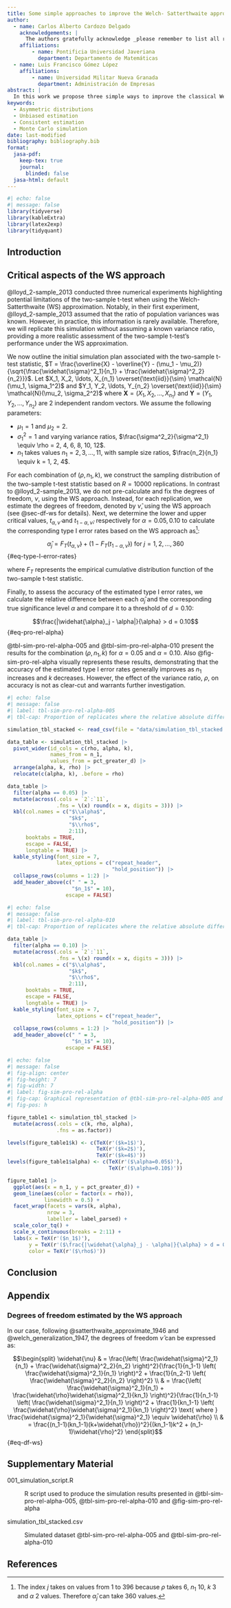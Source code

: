 ---
title: Some simple approaches to improve the Welch- Satterthwaite approximation
author:
  - name: Carlos Alberto Cardozo Delgado
    acknowledgements: | 
      The authors gratefully acknowledge _please remember to list all relevant funding sources in the non-anonymized (unblinded) version_.
    affiliations: 
        - name: Pontificia Universidad Javeriana
          department: Departamento de Matemáticas
  - name: Luis Francisco Gómez López
    affiliations: 
        - name: Universidad Militar Nueva Granada
          department: Administración de Empresas
abstract: |
  In this work we propose three simple ways to improve the classical Welch-Satterthwaite (WS) approximation to the effective degree of freedom of a non-negative linear combination of $\chi^2$ distributions. The WS option is typically used in design of experiments and metrology. However, it has been pointing out in many references the multiple limitations of the inferences based on the WS approximation. Three novel  estimators of the effective degree of freedom of a non-negative linear combination of $\chi^2$ distributions are given. We also study some theoretical properties of the proposed estimators. Additionally, through several Monte Carlo simulations, we assess the bias, variance, and mean square error of the proposed estimators under (very) small and moderate sample sizes. The proposed estimators have a much better performance than the WS proposal  and his implications. Finally, two applications are presented in which the proposed estimators help to improve the performance of some interval estimation and hypothesis testing procedures.
keywords: 
  - Asymmetric distributions
  - Unbiased estimation
  - Consistent estimation
  - Monte Carlo simulation
date: last-modified
bibliography: bibliography.bib
format:
  jasa-pdf:
    keep-tex: true  
    journal:
      blinded: false
  jasa-html: default
---

```{r}
#| echo: false
#| message: false
library(tidyverse)
library(kableExtra)
library(latex2exp)
library(tidyquant)
```

## Introduction {#sec-intro}


## Critical aspects of the WS approach

@lloyd_2-sample_2013 conducted three numerical experiments highlighting potential limitations of the two-sample t-test when using the Welch-Satterthwaite (WS) approximation. Notably, in their first experiment, @lloyd_2-sample_2013 assumed that the ratio of population variances was known. However, in practice, this information is rarely available. Therefore, we will replicate this simulation without assuming a known variance ratio, providing a more realistic assessment of the two-sample t-test's performance under the WS approximation.

We now outline the initial simulation plan associated with the two-sample t-test statistic, $T = \frac{\overline{X} - \overline{Y} - (\mu_1 - \mu_2)}{\sqrt{\frac{\widehat{\sigma}^2_1}{n_1} + \frac{\widehat{\sigma}^2_2}{n_2}}}$. Let $X_1, X_2, \ldots, X_{n_1} \overset{\text{iid}}{\sim} \mathcal{N}(\mu_1, \sigma_1^2)$ and $Y_1, Y_2, \ldots, Y_{n_2} \overset{\text{iid}}{\sim} \mathcal{N}(\mu_2, \sigma_2^2)$ where $\mathbf{X} = (X_1, X_2, \ldots, X_{n_1})$ and $\mathbf{Y} = (Y_1, Y_2, \ldots, Y_{n_2})$ are 2 independent random vectors. We assume the following parameters:

-   $\mu_1 = 1$ and $\mu_2 = 2$.
-   $\sigma^2_1 = 1$ and varying variance ratios, $\frac{\sigma^2_2}{\sigma^2_1} \equiv \rho = 2, 4, 6, 8, 10, 12$.
-   $n_1$ takes values $n_1 = 2, 3, \ldots, 11$, with sample size ratios, $\frac{n_2}{n_1} \equiv k = 1, 2, 4$.

For each combination of $(\rho, n_1, k)$, we construct the sampling distribution of the two-sample t-test statistic based on $R = 10000$ replications. In contrast to @lloyd_2-sample_2013, we do not pre-calculate and fix the degrees of freedom, $\nu$, using the WS approach. Instead, for each replication, we estimate the degrees of freedom, denoted by $\widehat{\nu}$, using the WS approach (see @sec-df-ws for details). Next, we determine the lower and upper critical values, $t_{\alpha,\widehat{\nu}}$ and  $t_{1-\alpha,\widehat{\nu}}$, respectively for $\alpha = 0.05, 0.10$ to calculate the corresponding type I error rates based on the WS approach as[^type-I-error-ws]: 

$$\widehat{\alpha}_j = F_{T}\left(t_{\alpha,\widehat{\nu}}\right) + \left(1 - F_{T}\left(t_{1-\alpha,\widehat{\nu}}\right)\right) \text{ for } j = 1, 2, \ldots, 360$$ {#eq-type-I-error-rates}

where $F_T$ represents the empirical cumulative distribution function of the two-sample t-test statistic.

[^type-I-error-ws]: The index $j$ takes on values from $1$ to $396$ because $\rho$ takes $6$, $n_1$ $10$, $k$ $3$ and $\alpha$ $2$ values. Therefore $\widehat{\alpha}_j$ can take $360$ values.

Finally, to assess the accuracy of the estimated type I error rates, we calculate the relative difference between each $\widehat{\alpha}_j$  and the corresponding true significance level $\alpha$ and compare it to a threshold of $d=0.10$:

$$\frac{|\widehat{\alpha}_j - \alpha|}{\alpha} > d = 0.10$$ {#eq-pro-rel-alpha}

@tbl-sim-pro-rel-alpha-005 and @tbl-sim-pro-rel-alpha-010 present the results for the combination $(\rho, n_1, k)$ for $\alpha = 0.05$ and $\alpha = 0.10$. Also @fig-sim-pro-rel-alpha visually represents these results, demonstrating that the accuracy of the estimated type I error rates generally improves as  $n_1$ increases and $k$ decreases. However, the effect of the variance ratio, $\rho$, on accuracy is not as clear-cut and warrants further investigation.

```{r}
#| echo: false
#| message: false
#| label: tbl-sim-pro-rel-alpha-005
#| tbl-cap: Proportion of replicates where the relative absolute difference between a nominal $\alpha$ and the $\alpha$-value given by WS approximation test is bigger than $d=0.10$ where $\alpha = 0.05$

simulation_tbl_stacked <- read_csv(file = "data/simulation_tbl_stacked.csv")

data_table <- simulation_tbl_stacked |> 
  pivot_wider(id_cols = c(rho, alpha, k), 
              names_from = n_1, 
              values_from = pct_greater_d) |> 
  arrange(alpha, k, rho) |> 
  relocate(c(alpha, k), .before = rho)

data_table |>
  filter(alpha == 0.05) |> 
  mutate(across(.cols = `2`:`11`,
                .fns = \(x) round(x = x, digits = 3))) |>
  kbl(col.names = c("$\\alpha$",
                    "$k$",
                    "$\\rho$",
                    2:11),
      booktabs = TRUE,
      escape = FALSE,
      longtable = TRUE) |> 
  kable_styling(font_size = 7,
                latex_options = c("repeat_header",
                                  "hold_position")) |> 
  collapse_rows(columns = 1:2) |>  
  add_header_above(c(" " = 3,
                     "$n_1$" = 10), 
                   escape = FALSE)
```

```{r}
#| echo: false
#| message: false
#| label: tbl-sim-pro-rel-alpha-010
#| tbl-cap: Proportion of replicates where the relative absolute difference between a nominal $\alpha$ and the $\alpha$-value given by WS approximation test is bigger than $d=0.10$ where $\alpha = 0.10$

data_table |>
  filter(alpha == 0.10) |> 
  mutate(across(.cols = `2`:`11`,
                .fns = \(x) round(x = x, digits = 3))) |>
  kbl(col.names = c("$\\alpha$",
                    "$k$",
                    "$\\rho$",
                    2:11),
      booktabs = TRUE,
      escape = FALSE,
      longtable = TRUE) |> 
  kable_styling(font_size = 7,
                latex_options = c("repeat_header",
                                  "hold_position")) |> 
  collapse_rows(columns = 1:2) |>  
  add_header_above(c(" " = 3,
                     "$n_1$" = 10), 
                   escape = FALSE)
```

```{r}
#| echo: false
#| message: false
#| fig-align: center
#| fig-height: 7
#| fig-width: 7
#| label: fig-sim-pro-rel-alpha
#| fig-cap: Graphical representation of @tbl-sim-pro-rel-alpha-005 and @tbl-sim-pro-rel-alpha-010
#| fig-pos: h

figure_table1 <- simulation_tbl_stacked |> 
  mutate(across(.cols = c(k, rho, alpha), 
                .fns = as.factor))

levels(figure_table1$k) <- c(TeX(r'($k=1$)'), 
                             TeX(r'($k=2$)'), 
                             TeX(r'($k=4$)'))
levels(figure_table1$alpha) <- c(TeX(r'($\alpha=0.05$)'), 
                                 TeX(r'($\alpha=0.10$)'))

figure_table1 |> 
  ggplot(aes(x = n_1, y = pct_greater_d)) + 
  geom_line(aes(color = factor(x = rho)),
            linewidth = 0.5) + 
  facet_wrap(facets = vars(k, alpha),
             nrow = 3,
             labeller = label_parsed) + 
  scale_color_tq() +
  scale_x_continuous(breaks = 2:11) +
  labs(x = TeX(r'($n_1$)'),
       y = TeX(r'($\frac{|\widehat{\alpha}_j - \alpha|}{\alpha} > d = 0.1$)'),
       color = TeX(r'($\rho$)'))
```

## Conclusion {#sec-conc}


## Appendix {.appendix}

### Degrees of freedom estimated by the WS approach {#sec-df-ws}

In our case, following @satterthwaite_approximate_1946 and @welch_generalization_1947, the degrees of freedom $\widehat{\nu}$  can be expressed as:

$$\begin{split}
  \widehat{\nu} & = \frac{\left( \frac{\widehat{\sigma}^2_1}{n_1} + \frac{\widehat{\sigma}^2_2}{n_2} \right)^2}{\frac{1}{n_1-1} \left( \frac{\widehat{\sigma}^2_1}{n_1} \right)^2 + \frac{1}{n_2-1} \left( \frac{\widehat{\sigma}^2_2}{n_2} \right)^2} \\
  & = \frac{\left( \frac{\widehat{\sigma}^2_1}{n_1} + \frac{\widehat{\rho}\widehat{\sigma}^2_1}{kn_1} \right)^2}{\frac{1}{n_1-1} \left( \frac{\widehat{\sigma}^2_1}{n_1} \right)^2 + \frac{1}{kn_1-1} \left( \frac{\widehat{\rho}\widehat{\sigma}^2_1}{kn_1} \right)^2} \text{ where } \frac{\widehat{\sigma}^2_1}{\widehat{\sigma}^2_1} \equiv \widehat{\rho} \\
  & = \frac{(n_1-1)(kn_1-1)(k+\widehat{\rho})^2}{(kn_1-1)k^2 + (n_1-1)\widehat{\rho}^2}
  \end{split}$$ {#eq-df-ws}


## Supplementary Material {.supplementary}

001_simulation_script.R

:   R script used to produce the simulation results presented in @tbl-sim-pro-rel-alpha-005, @tbl-sim-pro-rel-alpha-010 and @fig-sim-pro-rel-alpha

simulation_tbl_stacked.csv

:   Simulated dataset @tbl-sim-pro-rel-alpha-005 and @tbl-sim-pro-rel-alpha-010  

## References {-}
